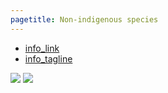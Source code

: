 ```yaml
---
pagetitle: Non-indigenous species
---
```


- [info_link](https://sanctuaries.noaa.gov/science/sentinel-site-program/olympic-coast/invasive-species.html)
- [info_tagline](Our rocky shores can be impacted by the arrival of species from other parts of the world. Some non-indigenous species are disruptive to ecosystems and others aren't. Some algae and invertebrates have the potential to be invasive by out-competing native rocky shore species.)


![](figures/S.LR.14.4 - NIS introduced to US west coast by 2011 tsunami.jpg)
![](figures/S.LR.14.5 - Map of marine debris from 2011 tsunami.jpg)
